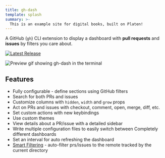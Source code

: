 ```yaml
---
title: gh-dash
template: splash
summary: >-
  This is an example site for digital books, built on Platen!
---
```


A GitHub (`gh`) CLI extension to display a dashboard with **pull requests**
and **issues** by filters you care about.

[![Latest Release][shield-release]][releases]

![Preview gif showing gh-dash in the terminal][preview]

## Features

- Fully configurable - define sections using GitHub filters
- Search for both PRs and issues
- Customize columns with `hidden`, `width` and `grow` props
- Act on PRs and issues with checkout, comment, open, merge, diff, etc.
- Set custom actions with new keybindings
- Use custom themes
- View details about a PR/issue with a detailed sidebar
- Write multiple configuration files to easily switch between
  Completely different dashboards
- Set an interval for auto refreshing the dashboard
- [Smart Filtering](/getting-started/smartfiltering) - auto-filter prs/issues to the remote tracked by the current directory

[shield-release]: https://img.shields.io/github/release/dlvhdr/gh-dash.svg
[releases]: https://github.com/dlvhdr/gh-dash/releases
[preview]: https://user-images.githubusercontent.com/6196971/198704107-6775a0ba-669d-418b-9ae9-59228aaa84d1.gif
